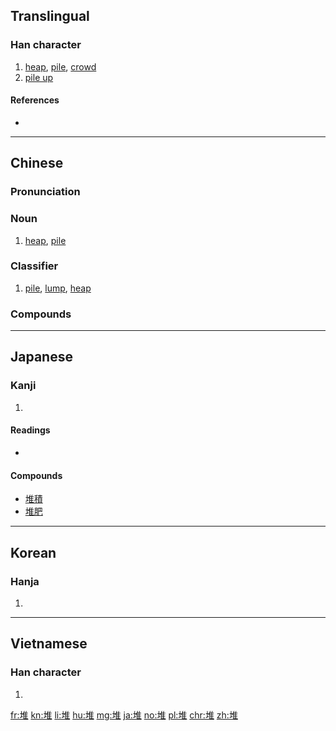 ==Translingual==

===Han character===
{{Han char|rn=32|rad=土|as=08|sn=11|four=40114|canj=GOG|ids=⿰土隹}}

# [[heap]], [[pile]], [[crowd]]
# [[pile up]]

====References====
* {{Han ref|kx=0232.040|dkj=05211|dj=0469.060|hdz=10454.040|uh=5806|ud=22534|bh=B0EF|bd=45295}}

----

==Chinese==
{{zh-forms}}

===Pronunciation===
{{zh-pron
|m=duī |ma=Zh-dui.ogg
|c=deoi1,zeoi1
|h=pfs=tôi
|md=
|mn=tui
|w=
|mc=y
|oc=y
|cat=n,cls
}}

===Noun===
{{zh-noun}}

# [[heap]], [[pile]]

===Classifier===
{{zh-cls}}

# {{n-g|Classifier for piles of things:}} [[pile]], [[lump]], [[heap]]
#: {{zh-usex|一 堆 飯|a pile of rice}}

===Compounds===
{{der3
| {{zh-l|堆疊}}
| {{zh-l|堆垛}}
| {{zh-l|堆放}}
| {{zh-l|堆肥}}
| {{zh-l|堆焊}}
| {{zh-l|堆紅}}
| {{zh-l|堆積}}
| {{zh-l|堆集}}
| {{zh-l|堆金積玉}}
| {{zh-l|堆絹}}
| {{zh-l|堆摞}}
| {{zh-l|堆碼}}
| {{zh-l|堆砌}}
| {{zh-l|堆笑}}
| {{zh-l|堆繡}}
| {{zh-l|堆棧}}
| {{zh-l|堆子}}
}}

----

==Japanese==

===Kanji===
{{ja-kanji|grade=|rs=土08}}

# {{defn|lang=ja|sort=土08}}

====Readings====
* {{ja-readings|goon=[[たい]] (tai), [[て]] (te)|kanon=[[たい]] (tai)|kanyoon=[[つい]] (tsui)|kun=[[うずたかい]] (uzutakai)}}

====Compounds====
* [[堆積]]
* [[堆肥]]

----

==Korean==

===Hanja===
{{ko-hanja|hangeul=퇴|rv=toe|mr=t'oe}}

# {{defn|lang=ko|sort=土08}}

----

==Vietnamese==

===Han character===
{{vi-hantu|[[đôi]], [[chui]], [[đồi]], [[doi]], [[nhoi]], [[duôi]], [[đòi]]|rs=土08}}

# {{defn|lang=vi|sort=土08}}

[[fr:堆]]
[[kn:堆]]
[[li:堆]]
[[hu:堆]]
[[mg:堆]]
[[ja:堆]]
[[no:堆]]
[[pl:堆]]
[[chr:堆]]
[[zh:堆]]